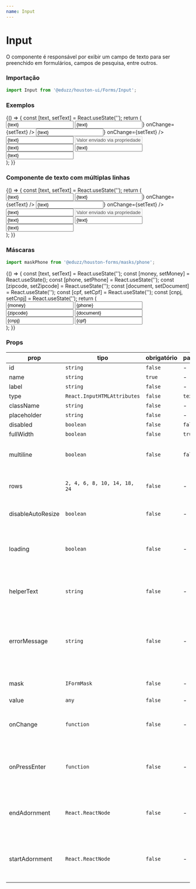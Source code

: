```yaml
---
name: Input
---
```





# Input

O componente é responsável por exibir um campo de texto para ser preenchido em formulários, campos de pesquisa, entre outros.

### Importação

```js
import Input from '@eduzz/houston-ui/Forms/Input';
```

### Exemplos

<Playground>
  {() => {
    const [text, setText] = React.useState('');
    return (
      <div style={{ display: 'flex', flexDirection: 'column', flexWrap: 'wrap', gap: 16 }}>
        <Input label='Campo de Texto' value={text} onChange={setText} />
        <Input label='Campo com ícone' value={text} startAdornment={<FaceHappyOutlineIcon />} onChange={setText} />
        <Input label='Campo com ícone' value={text} endAdornment={<FaceHappyOutlineIcon />} onChange={setText} />
        <Input label='Campo de Texto' placeholder='Placeholder' value={text} onChange={setText} />
        <Input label='Campo de Texto Desabilitado' disabled value='Valor enviado via propriedade' />
        <Input label='Campo de Texto com Carregamento' loading value={text} onChange={setText} />
        <Input
          label='Campo de Texto com Texto de Ajuda'
          helperText='Um exemplo de campo de ajuda'
          value={text}
          onChange={setText}
        />
        <Input label='Campo de Texto com Erro' errorMessage='Mensagem de erro' value={text} onChange={setText} />
      </div>
    );
  }}
</Playground>

### Componente de texto com múltiplas linhas

<Playground>
  {() => {
    const [text, setText] = React.useState('');
    return (
      <div style={{ display: 'flex', flexDirection: 'column', flexWrap: 'wrap', gap: 16 }}>
        <Input multiline label='Campo de Texto' value={text} onChange={setText} />
        <Input
          multiline
          label='Campo com ícone'
          value={text}
          startAdornment={<FaceHappyOutlineIcon />}
          onChange={setText}
        />
        <Input
          multiline
          label='Campo com ícone'
          value={text}
          endAdornment={<FaceHappyOutlineIcon />}
          onChange={setText}
        />
        <Input multiline label='Campo de Texto' placeholder='Placeholder' value={text} onChange={setText} />
        <Input multiline label='Campo de Texto Desabilitado' disabled value='Valor enviado via propriedade' />
        <Input multiline label='Campo de Texto com Carregamento' loading value={text} onChange={setText} />
        <Input
          multiline
          label='Campo de Texto com Texto de Ajuda'
          helperText='Um exemplo de campo de ajuda'
          value={text}
          onChange={setText}
        />
        <Input
          multiline
          label='Campo de Texto com Erro'
          errorMessage='Mensagem de erro'
          value={text}
          onChange={setText}
        />
      </div>
    );
  }}
</Playground>

### Máscaras

```js
import maskPhone from '@eduzz/houston-forms/masks/phone';
```

<Playground>
  {() => {
    const [text, setText] = React.useState('');
    const [money, setMoney] = React.useState();
    const [phone, setPhone] = React.useState('');
    const [zipcode, setZipcode] = React.useState('');
    const [document, setDocument] = React.useState('');
    const [cpf, setCpf] = React.useState('');
    const [cnpj, setCnpj] = React.useState('');
    return (
      <div style={{ display: 'flex', flexDirection: 'column', flexWrap: 'wrap', gap: 16 }}>
        <Input label='Moeda' name='money' value={money} onChange={setMoney} mask={moneyMask} />
        <Input label='Telefone' name='phone' value={phone} onChange={setPhone} mask={phoneMask} />
        <Input label='CEP' name='zipcode' value={zipcode} onChange={setZipcode} mask={zipcodeMask} />
        <Input
          label='Documento (CPF/CNPJ)'
          name='document'
          value={document}
          onChange={setDocument}
          mask={documentMask}
        />
        <Input label='CNPJ' name='cnpj' value={cnpj} onChange={setCnpj} mask={cnpjMask} />
        <Input label='CPF' name='cpf' value={cpf} onChange={setCpf} mask={cpfMask} />
      </div>
    );
  }}
</Playground>

### Props

| prop              | tipo                         | obrigatório | padrão  | descrição                                                                           |
| ----------------- | ---------------------------- | ----------- | ------- | ----------------------------------------------------------------------------------- |
| id                | `string`                     | `false`     | -       | -                                                                                   |
| name              | `string`                     | `true`      | -       | -                                                                                   |
| label             | `string`                     | `false`     | -       | -                                                                                   |
| type              | `React.InputHTMLAttributes`  | `false`     | `text`  | -                                                                                   |
| className         | `string`                     | `false`     | -       | -                                                                                   |
| placeholder       | `string`                     | `false`     | -       | -                                                                                   |
| disabled          | `boolean`                    | `false`     | `false` | -                                                                                   |
| fullWidth         | `boolean`                    | `false`     | `true`  | -                                                                                   |
| multiline         | `boolean`                    | `false`     | `false` | Permite um campo de texto com várias linhas.                                        |
| rows              | `2, 4, 6, 8, 10, 14, 18, 24` | `false`     | -       | Número de linhas quando `multiline` for verdadeiro.                                 |
| disableAutoResize | `boolean`                    | `false`     | -       | Desativa o auto-resize do multiline                                                 |
| loading           | `boolean`                    | `false`     | -       | Exibe ícone de carregamento no componente de texto.                                 |
| helperText        | `string`                     | `false`     | -       | Exibe texto de ajuda abaixo do componente de texto.                                 |
| errorMessage      | `string`                     | `false`     | -       | Exibe uma mensagem de erro no componente de texto, assim como indica erro no campo. |
| mask              | `IFormMask`                  | `false`     | -       | Máscara que será aplicada no campo.                                                 |
| value             | `any`                        | `false`     | -       | -                                                                                   |
| onChange          | `function`                   | `false`     | -       | Função disparada ao alterar o valor do campo de texto.                              |
| onPressEnter      | `function`                   | `false`     | -       | Função disparada ao apertar Enter dentro do campo de texto.                         |
| endAdornment      | `React.ReactNode`            | `false`     | -       | Ícone ou botão com ícone que será exibido no final do campo.                        |
| startAdornment    | `React.ReactNode`            | `false`     | -       | Ícone ou botão com ícone que será exibido no início do campo.                       |
